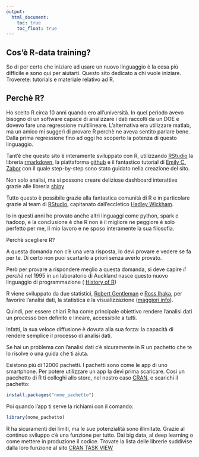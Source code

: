 ```yaml
---
output:
  html_document: 
    toc: true
    toc_float: true
---
```


## Cos'è R-data training?

<link rel="stylesheet" href="styles.css" type="text/css">

So di per certo che iniziare ad usare un nuovo linguaggio è la cosa più difficile e sono qui per aiutarti.
Questo sito dedicato a chi vuole iniziare. Troverete: tutorials e materiale relativo ad R. 

## Perchè R?

Ho scelto R circa 10 anni quando ero all'università. 
In quel periodo avevo bisogno di un software capace di analizzare i dati raccolti da un DOE e dovevo fare una regressione multilineare. L'alternativa era utilizzare matlab, ma un amico mi suggerì di provare R perchè ne aveva sentito parlare bene. Dalla prima regressione fino ad oggi ho scoperto la potenza di questo linguaggio.

Tant'è che questo sito è interamente sviluppato con R, utilizzando [RStudio](https://www.rstudio.com/) la libreria [rmarkdown](https://rmarkdown.rstudio.com/rmarkdown_websites.html), la piattaforma [github](https://github.com/) e il fantastico tutorial di [Emily C. Zabor](http://www.emilyzabor.com/tutorials/rmarkdown_websites_tutorial.html) con il quale step-by-step sono stato guidato nella creazione del sito.

Non solo analisi, ma si possono creare deliziose dashboard interattive grazie alle libreria [shiny](https://shiny.rstudio.com/) 

Tutto questo è possibile grazie alla fantastica comunità di R e in particolare grazie al team di [RStudio](https://www.rstudio.com/), capitanato dall'eccletico [Hadley Wickham](http://hadley.nz/). 

Io in questi anni ho provato anche altri linguaggi come python, spark e hadoop, e la conclusione è che R non è il migliore ne peggiore è solo perfetto per me, il mio lavoro e ne sposo interamente la sua filosofia.


Perchè scegliere R? 

A questa domanda non c'è una vera risposta, lo devi provare e vedere se fa per te. Di certo non puoi scartarlo a priori senza averlo provato.

Però per provare a rispondere meglio a questa domanda, si deve capire *il perchè* nel 1995 in un laboratorio di Auckland nasce questo nuovo linguaggio di programmazione ( [History of R](http://blog.revolutionanalytics.com/2017/10/updated-history-of-r.html))

R viene sviluppato da due statistici, [Robert Gentleman](https://en.wikipedia.org/wiki/Robert_Gentleman_(statistician)) e [Ross Ihaka](https://en.wikipedia.org/wiki/Ross_Ihaka), per favorire l'analisi dati, la statistica e la visualizzazione  ([maggiori info](https://www.orison.biz/blogs/ch3ckmat3/2015/06/r-vs-python-for-data-science/)).

Quindi, per essere chiari R ha come principale obiettivo rendere l'analisi dati un processo ben definito e lineare, accessibile a tutti.

Infatti, la sua veloce diffusione è dovuta alla sua forza: la capacità di rendere semplice il processo di analisi dati.

Se hai un problema con l'analisi dati c'è sicuramente in R un pachetto che te lo risolve o una guida che ti aiuta. 

Esistono più di 12000 pachetti. I pachetti sono come le app di uno smartphone. Per potere utilizzare un app la devi prima scaricare. Così un pacchetto di R ti colleghi allo store, nel nostro caso [CRAN](https://cran.r-project.org/), e scarichi il pachetto: 

```r
install.packages("nome_pachetto")
```

Poi quando l'app ti serve la richiami con il comando:

```r
library(nome_pachetto)
```


R ha sicuramenti dei limiti, ma le sue potenzialità sono illimitate. Grazie al continuo sviluppo c'è una funzione per tutto. Dai big data, al deep learning o come mettere in produzione il codice. 
Trovate la lista delle librerie suddivise dalla loro funzione al sito [CRAN TASK VIEW](https://cran.r-project.org/web/views/)
